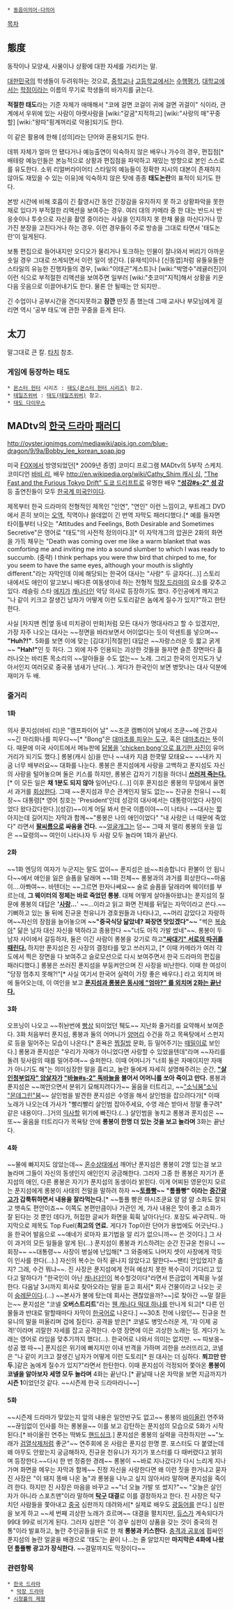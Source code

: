  * [[동음이의어·다의어]]

[[목차]]
== 態度 ==
동작이나 모양새, 사물이나 상황에 대한 자세를 가리키는 말.

[[대한민국]]의 학생들이 두려워하는 것으로, [[중학교]]나 [[고등학교]]에서는 [[수행평가]], [[대학교]]에서는 [[학점]]이라는 이름의 무기로 학생들의 바가지를 긁는다.

'''적절한 태도'''라는 기준 자체가 애매해서 "코에 걸면 코걸이 귀에 걸면 귀걸이" 식이라, 관계에서 우위에 있는 사람이 아랫사람을 [wiki:"갈굼"지적하고] [wiki:"사랑의 매"꾸중할] [wiki:"왕따"핑계꺼리로 악용]되기도 한다.

이 같은 활용에 한해 [성의]라는 단어와 혼용되기도 한다.

데뷔 자체가 얼마 안 됐다거나 예능출연이 익숙하지 않은 배우나 가수의 경우, 편집점[* 배테랑 예능인들은 본능적으로 상황과 편집점을 파악하고 재밌는 방향으로 본인 스스로를 유도한다. 소위 리얼버라이어티 스타일의 예능들이 정확한 지시의 대본이 존재하지 않아도 재밌을 수 있는 이유]에 익숙하지 않은 탓에 종종 '''태도논란'''의 표적이 되기도 한다. 

본방 시간에 비해 호흡이 긴 촬영시간 동안 긴장감을 유지하지 못 하고 상황파악을 못한 채로 있다가 부적절한 리액션을 보여주는 경우. 여러 대의 카메라 중 한 대는 반드시 반응숏이나 투숏으로 자신을 촬영 중이라는 사실을 인지하지 못 한채 물을 마신다거나 망가진 분장을 고친다거나 하는 경우. 이런 경우들이 주로 방송을 그대로 타면서 '태도논란'이 일게된다.

보통 편집으로 들어내지만 오디오가 물리거나 토크하는 인물이 잘나와서 버리기 아까운 숏일 경우 그대로 쓰게되면서 이런 일이 생긴다. [유재석]이나 [신동엽]처럼 유들유들한 스타일의 유능한 진행자들의 경우, [wiki:"이태곤"게스트]나 [wiki:"박명수"레귤러진]이 이런 식으로 부적절한 리액션을 보여주면 일부러 [wiki:"츳코미"지적]해서 상황을 키운 다음 웃음으로 이끌어내기도 한다. 물론 안 될때는 안 되지만..

긴 수업이나 공부시간을 견디지못하고 '''잠깐''' 딴짓 좀 했는데 그때 교사나 부모님에게 걸리면 역시 '공부 태도'에 관한 꾸중을 듣게 된다.

== 太刀 == 
말그대로 큰 칼. [[타치]] 참조.

=== 게임에 등장하는 태도 ===
 * [[몬스터 헌터]] 시리즈 : [[태도(몬스터 헌터 시리즈)]] 참고.
 * [[테일즈위버]] : [[태도(테일즈위버)]] 참고.
 * [[태도 다이무스]] 

== MADtv의 [[한국 드라마]] [[패러디]] ==
http://oyster.ignimgs.com/mediawiki/apis.ign.com/blue-dragon/9/9a/Bobby_lee_korean_soap.jpg

{{{#!HTML
<iframe width="420" height="315" src="//www.youtube.com/embed/ou_DYLKzekk?start=50" frameborder="0" allowfullscreen></iframe>
}}}

미국 [[FOX]]에서 방영되었던[* 2009년 종영] 코미디 프로그램 MADtv의 5부작 스케치. 코미디언 [[바비 리]], 배우 [[http://en.wikipedia.org/wiki/Cathy_Shim 캐시 심]], [["The Fast and the Furious Tokyo Drift" 도쿄 드리프트]]로 유명한 배우 '''[["성강#s-2" 성 강]]''' 등 출연진들이 모두 [[한국계 미국인]]이다. 

제목부터 한국 드라마의 전형적인 제목인 "인연", "연인" 이런 느낌이고, 부트레그 DVD에서 흔히 보이는 [[오역]], 직역이나 쓸데없이 긴 번역 자막도 패러디했다.[* 예를 들자면 타이틀부터 나오는 "Attitudes and Feelings, Both Desirable and Sometimes Secretive"은 영어로 "태도"의 사전적 정의이다.][* 이 자막개그의 압권은 2화의 화면을 가득 채우는 "Death was coming over me like a warm blanket that was comforting me and inviting me into a sound slumber to which I was ready to succumb. (중략) I think perhaps you were thw bird that chirped to me, for you seem to have the same eyes, although your mouth is slightly different."라는 자막인데 이에 해당되는 한국어 대사는 "사랑" 두 글자다(...)] 스토리 내에서도 애인이 알고보니 배다른 여동생이네 하는 전형적 [[막장 드라마]]의 요소를 갖추고 있다. 레슬링 스타 [[에지]]가 [[캐나다]]인 악당 의사로 등장하기도 했다.  주인공에게 깨지고 "나 같이 키크고 잘생긴 남자가 어떻게 이런 도토리같은 놈에게 질수가 있지?"하고 한탄한다.

사실 [차지맨 켄|옆 동네 미치광이 만화]처럼 모든 대사가 명대사라고 할 수 있겠지만, 가장 자주 나오는 대사는 ~~정면을 바라보면서 어이없다는 듯이 악센트를 넣으며~~ '''"Huh?!"'''. 5화를 보면 이에 맞는 [김대기|적절한] 대답은 ~~자랑스러운 듯 짧고 굵게~~ '''"Hah!"'''인 듯 하다. 그 외에 자주 인용되는 괴상한 것들을 들자면 슬픈 장면마다 흘러나오는 바리톤 목소리의 ~~알아들을 수도 없는~~ 노래. 그리고 한국의 인지도가 낮아서인지 여러모로 중국풍 냄새가 난다(...). 게다가 한국인이 보면 병맛나는 대사 덕분에 재미가 두 배.

=== 줄거리 ===
==== 1화 ====
의사 푼지섬(바비 리)은 "캠프파이어 날" ~~조쿤 캠뽜이어 날에서 조쿤~~에 간호사 ~~긴 마리화나를 피우다~~[* "Bong"은 [http://en.wikipedia.org/wiki/Bong  대마초를 피우는 도구], 혹은 [[대마초]]라는 뜻이다. 때문에 미국 사이트에서 메뉴판에 [[닭봉]]을 [http://www.engrish.com//wp-content/uploads/2008/08/wing-and-bong.jpg 'chicken bong'으로 표기한 사진이] 유머거리가 되기도 했다.] 롱봉(캐시 심)을 만나 ~~내카 지큼 한쿡말 모태요~~ ~~내카 지굼 너무 배부러요~~ 대화를 나눈다. 롱봉은 푼지섬에게 사랑을 고백하고 푼지섬도 자신의 사랑을 털어놓으며 둘은 키스를 하지만, 롱봉은 갑자기 기침을 하더니 '''[[불치병|쓰러져 죽는다.]]'''[* 이 모든 일은 '''채 1분도 되지 않아''' 일어난다.(...)] 이후 푼지섬은 롱봉의 무덤에서 울면서 과거를 [[회상]]한다. 그때 ~~푼지섬과 무슨 관계인지 말도 없는~~ 진규윤 천유니 ~~회장~~ 대통령[* 영어 칭호는 'President'인데 성강의 대사에서는 대통령이었다 사장이었다 왔다갔다한다.](성강)~~이게 어딜 봐서 한국 이름이야~~이 나타나 ~~대사는 짧아지는데 길어지는 자막과 함께~~"롱봉은 나의 애인이었다" "내 사랑은 너 때문에 죽었다" 라면서 '''[[팔씨름]]으로 싸움을 건다.''' ~~[[얼굴개그]]는 덤~~ 그때 저 멀리 롱봉의 옷을 입은 ~~묘령의~~ 여인이 나타나자 두 사람 모두 놀라며 1화가 끝난다.

==== 2화 ====
~~1화 엔딩의 여자가 누군지는 말도 없이~~ 푼지섬은 [[바]]~~죄송합니다 환불이 안 됩니다~~에서 애인을 잃은 슬픔을 달래며 ~~1화 전체~~ 롱봉과의 과거를 회상한다~~마움이....아뽜여~~. 바텐더는 ~~그르면 한자나쎄요~~ 술로 슬픔을 달래라며 웨이터를 부르는데, '''그 웨이터의 정체는 바로 죽었던 롱봉'''. 대체 어떻게 살아돌아왔냐는 푼지섬의 질문에 롱봉의 대답은 ''''[[사랑]]...'''' ~~...이라고 읽고 화면 전체를 뒤덮는 자막이라고 쓴다.~~ 기뻐하고 있는 둘 뒤에 진규윤 천유니가 경호원들과 나타나고, ~~머리 감았다고 자랑하며~~자신의 장점을 늘어놓으며 '''~~"중국식당 닮았네? 짜장면 맛있겠다"~~''' "썩은 [[복숭아]]" 닮은 남자 대신 자신을 택하라고 종용한다 ~~"너도 아직 가발 썼네"~~. 롱봉이 두 남자 사이에서 갈등하자, 둘은 이긴 사람이 롱봉을 갖기로 하고''' [["싸대기" 서로의 따귀를 때린다.]]''' 하지만 푼지섬은 진 사장의 결정타를 맞고 쓰러지고, [* 이때 카메라가 여러 각도에서 찍은 장면을 다 보여주고 슬로모션으로 다시 보여주면서 한국 드라마의 편집을 패러디했다.] 롱봉은 쓰러진 푼지섬을 부둥켜안으며 진 사장을 비난한다. 이때 한 여성이 "당장 멈추지 못해?!"[* 사실 여기서 한국어 실력이 가장 좋은 배우다.] 라고 외치며 바에 들어오는데, 이 여인을 보고 '''[[출생의 비밀|푼지섬과 롱봉은 동시에 "엄마?" 를 외치며]] [[막장 드라마/클리셰#s-5|2화는 끝난다.]]'''
 
==== 3화 ====
오프닝이 나오고 ~~쥐놘번에 [[빵상]] 되이었던 퉤도~~ 지난화 줄거리를 요약해서 보여준다. 3화 처음부터 푼지섬, 롱봉과 둘의 어머니가 [[양머리]] 수건을 하고 목욕탕에서 스펀지로 등을 밀어주는 모습이 나온다.[* 혼욕은 [[찜질방]] 문화, 등 밀어주기는 [[때밀이]]로 보인다.] 롱봉과 푼지섬은 "우리가 자매가 아니었다면 사랑할 수 있었을텐데"라며 ~~자리를 돌려 뒷사람의 때를 밀어주며~~ 슬퍼한다. 이때 어머니가 "너희 둘은 자매이지만 자매가 아니기도 해"는 의미심장한 말을 흘리고, 놀란 둘에게 자세히 설명해주려는 순간, '''[["살인청부업자" 암살자]]가 [["바늘#s-2" 독바늘]]을 불어서 어머니를 쏘아 죽이고 만다.''' 롱봉과 푼지섬은 ~~껴안으면서 분위기 묘해지려다가~~ 울음을 터트리고, ~~[["소닉붐"소닉]] [["몬데그린"붐]]~~ 살인범을 발견한 푼지섬은 수영을 해서 살인범을 잡으려다가[* 이때 노래가 나오는데 가사가 "빨리빨리 살인범 잡아주세요, 수영 레슨 받아서 정말 좋구려" 같은 내용이다...]거의 [[익사]]할 위기에 빠진다.(...) 살인범을 놓치고 롱봉과 푼지섬은 ~~또~~ 울음을 터트리다가 목욕탕 안에 '''롱봉이 한명 더 있는 것을 보고 놀라며''' 3화는 끝난다.

==== 4화 ====
~~물에 빠지지도 않았는데~~ [[혼수]]상태에서 깨어난 푼지섬은 롱봉이 2명 있는걸 보고 놀라며 그들이 자신의 동생인지 애인인지 궁금해한다. 그러자 그중 한 롱봉은 자기가 푼지섬의 애인, 다른 롱봉은 자기가 푼지섬의 동생이라 밝힌다. 이게 어찌된 영문인지 모르는 푼지섬에게 롱봉이 사태의 전말을 말하려 하자 '''~~[[토플]]빵~~ "톺퓰빵" 이라는 [[중간광고]]가 갑툭튀하면서 내용을 잘라먹는다.'''[* ~~톺퓰 빵은 마시조쿤요 얌 얌 얌 소화도 잘되고 뱃속도 편안이죠~~ 이쪽도 본편만큼이나 가관인 게, 가사 내용은 맛이 좋고 소화가 잘 된다는 것 뿐인 데다가, 허접한 글씨가 화면을 휙휙 날아다닌다. 포장도 싸구려틱.. 마지막으로 제목도 Top Fuel('''최고의 연료.''' 게다가 Top이란 단어가 용법에도 어긋난다..)을 한국어 발음으로 ~~얘네가 로마자 표기법을 알 리가 없으니까~~ 쓴 것이다.] 그 사이 과거의 모든 일들을 알게 된(...) 푼지섬이 롱봉과 키스하려는 순간 진규윤 천유니 ~~회장~~ ~~대통령~~ 사장이 병실에 난입해[* 그 와중에도 나머지 셋이 사장에게 깍듯이 인사를 한다(...).] 자신의 복수는 아직 끝나지 않았다고 말한다~~팬티 안입었지? 춥지? 그래, 수건 뭐냐~~. 진 사장은 푼지섬에게 전혀 예상치 못한 복수극이 기다리고 있다고 말하다가 "한국인이 아닌 [[캐나다]]인이 복수할것이다"라면서 뜬금없이 계획을 누설한다. 다음날 3시까지 회사로 찾아오라는 말을 듣고 회사[* 회사 건물이라고 나오는 곳이 [[숭례문]]이다.(...) ~~본사가 불에 탔는데 회사는 괜찮았을까?~~]로 찾아간 ~~말 잘듣는~~ 푼지섬은 "코넬 '''오버스트리트'''"라는 [[에지|웬 캐나다 떡대 하나]]를 만나게 되고[* 다른 인물들과 반대로 말할때마다 자막이 [[한국어]]로 나온다.] ~~30초 전에 나왔던~~ 진규윤 천유니의 말을 떠올리며 겁에 질린다. 공격을 받은[* 코넬도 병맛스러운 게, '자 이제 공격!'이라며 괴랄한 자세를 잡고 공격한다. 수영 장면에 이은 괴상한 노래는 덤. 게다가 노래는 영어로 라임을 맞추기까지 했다(...). 한국어로 나와서 의미는 없지만. ~~ 따보옹~ 성공 했 따~~] 푼지섬은 위기에 빠지지만 이내 반격을 가하며 괴한을 쓰러뜨리고, 코넬은 "나 같이 키크고 잘생긴 남자가 어떻게 이런 도토리[* 원 대사는 더 심하다. '''쬐끄만 만두'''.]같은 놈에게 질수가 있지?"라면서 한탄한다. 이때 푼지섬이 걱정되어 쫓아온 '''롱봉이 코넬을 알아보자 세명 모두 놀라며''' 4화는 끝난다.[* 끝날때 나온 자막을 보면 지금까지가 '''시즌 1'''이었던것 같다. ~~시즌제 한국 드라마라니~~]

==== 5화 ====
~~시즌제 드라마가 맞았는지 앞의 내용은 일언반구도 없고~~ 롱봉의 [[바이올린]] 연주와 ~~끊임없이 인사를 하는 롱봉을~~ 이를 보고 감탄하는 푼지섬의 모습으로 5화가 시작된다.[* 바이올린 연주는 딱봐도 [[핸드싱크]].] 푼지섬은 롱봉의 실력을 극찬하지만 ~~"노래가 [[검열삭제]]처럼 좋군"~~ 연주회에 온 사람은 푼지섬 한명 뿐. 포스터도 다 붙였는데 왜 아무도 안왔는지 궁금해하자, 진규윤 천유니가 자기가 포스터를 다 때버렸다고 밝히며 등장한다.~~다시 한 번 정중한 경례~~ 롱봉이 ~~바로 지나갔다가 다시 느리게 지나가며 화면을 메우는 자막과 함께~~ 진정 자신을 사랑한다면 왜 이런 짓을 한거냐고 묻자 진 사장은 "이 돼지 똥배 나온 놈"과 롱봉을 나누고 싶지 않아서라 말하며 푼지섬을 죽이려 한다. 하지만 진 사장은 마음을 바꾸고 ~~"너 오늘 가발 또 썼지?"~~ "오늘은 살인자가 아니라 스포츠맨"이라 말하며 '''[[탁구]] 대결'''로 이를 결정하자고 한다. 진 사장은 탁구 치던 사람들을 쫓아내고 [[중국]] 심판까지 데려와서[* 실제로 배우도 [[광둥어]]를 쓴다.] 심판을 보게 하고 ~~세 번째 괴상한 노래가 흐르며~~ 대결을 펼치지만, [[듀스]]가 계속되다가 99대 99로 비기게 된다. 그러자 심판은 "이 경우 심판이 상품을 갖는 것이 중국의 전통"이라 발표하고, 놀란 주인공들을 뒤로 한 채 '''롱봉과 키스한다.''' [[충격과 공포]]에 휩싸인 푼지섬의 놀란 얼굴을 배경으로 '태도'는 끝이 나...는 줄 알았지만 '''마지막은 4화에 나왔던 톺퓰빵 광고가 장식한다.''' ~~결말까지도 막장이다~~

=== 관련항목 ===
 * [[한국 드라마]]
  * [[막장 드라마]]
 * [[시청률의 제왕]]
